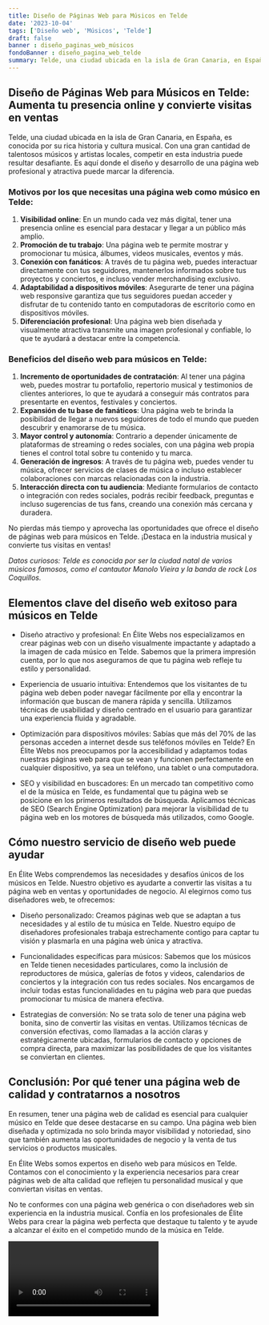 ```yaml
---
title: Diseño de Páginas Web para Músicos en Telde
date: '2023-10-04'
tags: ['Diseño web', 'Músicos', 'Telde']
draft: false
banner : diseño_paginas_web_músicos
fondoBanner : diseño_pagina_web_telde
summary: Telde, una ciudad ubicada en la isla de Gran Canaria, en España, es conocida por su rica historia y cultura musical. Con una gran cantidad de talentosos músicos y artistas locales, competir en esta industria puede resultar desafiante. Es aquí donde el diseño y desarrollo de una página web profesional y atractiva puede marcar la diferencia.
---
```


## Diseño de Páginas Web para Músicos en Telde: Aumenta tu presencia online y convierte visitas en ventas

Telde, una ciudad ubicada en la isla de Gran Canaria, en España, es conocida por su rica historia y cultura musical. Con una gran cantidad de talentosos músicos y artistas locales, competir en esta industria puede resultar desafiante. Es aquí donde el diseño y desarrollo de una página web profesional y atractiva puede marcar la diferencia.

### Motivos por los que necesitas una página web como músico en Telde:

1. **Visibilidad online**: En un mundo cada vez más digital, tener una presencia online es esencial para destacar y llegar a un público más amplio.
2. **Promoción de tu trabajo**: Una página web te permite mostrar y promocionar tu música, álbumes, videos musicales, eventos y más.
3. **Conexión con fanáticos**: A través de tu página web, puedes interactuar directamente con tus seguidores, mantenerlos informados sobre tus proyectos y conciertos, e incluso vender merchandising exclusivo.
4. **Adaptabilidad a dispositivos móviles**: Asegurarte de tener una página web responsive garantiza que tus seguidores puedan acceder y disfrutar de tu contenido tanto en computadoras de escritorio como en dispositivos móviles.
5. **Diferenciación profesional**: Una página web bien diseñada y visualmente atractiva transmite una imagen profesional y confiable, lo que te ayudará a destacar entre la competencia.

### Beneficios del diseño web para músicos en Telde:

1. **Incremento de oportunidades de contratación**: Al tener una página web, puedes mostrar tu portafolio, repertorio musical y testimonios de clientes anteriores, lo que te ayudará a conseguir más contratos para presentarte en eventos, festivales y conciertos.
2. **Expansión de tu base de fanáticos**: Una página web te brinda la posibilidad de llegar a nuevos seguidores de todo el mundo que pueden descubrir y enamorarse de tu música.
3. **Mayor control y autonomía**: Contrario a depender únicamente de plataformas de streaming o redes sociales, con una página web propia tienes el control total sobre tu contenido y tu marca.
4. **Generación de ingresos**: A través de tu página web, puedes vender tu música, ofrecer servicios de clases de música o incluso establecer colaboraciones con marcas relacionadas con la industria.
5. **Interacción directa con tu audiencia**: Mediante formularios de contacto o integración con redes sociales, podrás recibir feedback, preguntas e incluso sugerencias de tus fans, creando una conexión más cercana y duradera.

No pierdas más tiempo y aprovecha las oportunidades que ofrece el diseño de páginas web para músicos en Telde. ¡Destaca en la industria musical y convierte tus visitas en ventas!

*Datos curiosos: Telde es conocida por ser la ciudad natal de varios músicos famosos, como el cantautor Manolo Vieira y la banda de rock Los Coquillos.*

<GifSeo />

<Cta />

## Elementos clave del diseño web exitoso para músicos en Telde

- Diseño atractivo y profesional: En Élite Webs nos especializamos en crear páginas web con un diseño visualmente impactante y adaptado a la imagen de cada músico en Telde. Sabemos que la primera impresión cuenta, por lo que nos aseguramos de que tu página web refleje tu estilo y personalidad.

- Experiencia de usuario intuitiva: Entendemos que los visitantes de tu página web deben poder navegar fácilmente por ella y encontrar la información que buscan de manera rápida y sencilla. Utilizamos técnicas de usabilidad y diseño centrado en el usuario para garantizar una experiencia fluida y agradable.

- Optimización para dispositivos móviles: Sabías que más del 70% de las personas acceden a internet desde sus teléfonos móviles en Telde? En Élite Webs nos preocupamos por la accesibilidad y adaptamos todas nuestras páginas web para que se vean y funcionen perfectamente en cualquier dispositivo, ya sea un teléfono, una tablet o una computadora.

- SEO y visibilidad en buscadores: En un mercado tan competitivo como el de la música en Telde, es fundamental que tu página web se posicione en los primeros resultados de búsqueda. Aplicamos técnicas de SEO (Search Engine Optimization) para mejorar la visibilidad de tu página web en los motores de búsqueda más utilizados, como Google.

## Cómo nuestro servicio de diseño web puede ayudar

En Élite Webs comprendemos las necesidades y desafíos únicos de los músicos en Telde. Nuestro objetivo es ayudarte a convertir las visitas a tu página web en ventas y oportunidades de negocio. Al elegirnos como tus diseñadores web, te ofrecemos:

- Diseño personalizado: Creamos páginas web que se adaptan a tus necesidades y al estilo de tu música en Telde. Nuestro equipo de diseñadores profesionales trabaja estrechamente contigo para captar tu visión y plasmarla en una página web única y atractiva.

- Funcionalidades específicas para músicos: Sabemos que los músicos en Telde tienen necesidades particulares, como la inclusión de reproductores de música, galerías de fotos y videos, calendarios de conciertos y la integración con tus redes sociales. Nos encargamos de incluir todas estas funcionalidades en tu página web para que puedas promocionar tu música de manera efectiva.

- Estrategias de conversión: No se trata solo de tener una página web bonita, sino de convertir las visitas en ventas. Utilizamos técnicas de conversión efectivas, como llamadas a la acción claras y estratégicamente ubicadas, formularios de contacto y opciones de compra directa, para maximizar las posibilidades de que los visitantes se conviertan en clientes.

## Conclusión: Por qué tener una página web de calidad y contratarnos a nosotros

En resumen, tener una página web de calidad es esencial para cualquier músico en Telde que desee destacarse en su campo. Una página web bien diseñada y optimizada no solo brinda mayor visibilidad y notoriedad, sino que también aumenta las oportunidades de negocio y la venta de tus servicios o productos musicales.

En Élite Webs somos expertos en diseño web para músicos en Telde. Contamos con el conocimiento y la experiencia necesarios para crear páginas web de alta calidad que reflejen tu personalidad musical y que conviertan visitas en ventas.

No te conformes con una página web genérica o con diseñadores web sin experiencia en la industria musical. Confía en los profesionales de Élite Webs para crear la página web perfecta que destaque tu talento y te ayude a alcanzar el éxito en el competido mundo de la música en Telde.

<Video />

<CtaBot job='Músicos' city='Telde'/>

<Gmaps query='Telde+españa+maps' />